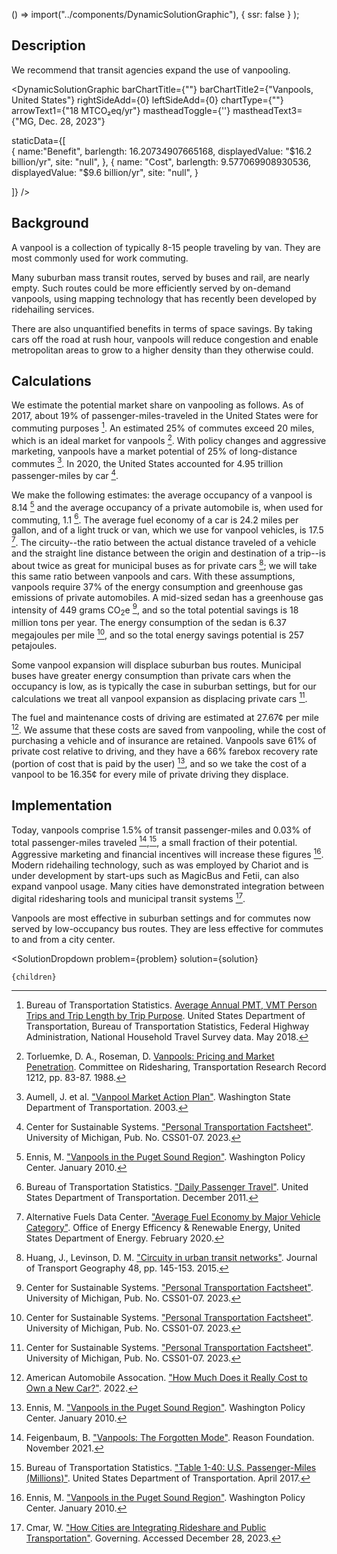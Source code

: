 
  () => import("../components/DynamicSolutionGraphic"),
  { ssr: false }
);


## Description
We recommend that transit agencies expand the use of vanpooling.

<DynamicSolutionGraphic
  barChartTitle={""}
  barChartTitle2={"Vanpools, United States"}
  rightSideAdd={0}
  leftSideAdd={0}
  chartType={""}
  arrowText1={"18 MTCO₂eq/yr"}
  mastheadToggle={''}
  mastheadText3={"MG, Dec. 28, 2023"}
  
  
  staticData={[   
    	{
	  name:"Benefit",
      barlength: 16.20734907665168,
      displayedValue: "$16.2 billion/yr",
      site: "null",
	},
    {
      name: "Cost",
      barlength: 9.577069908930536,
      displayedValue: "$9.6 billion/yr",
      site: "null",
    } 
   
  ]}
/>

## Background
A vanpool is a collection of typically 8-15 people traveling by van. They are most commonly used for work commuting.

Many suburban mass transit routes, served by buses and rail, are nearly empty. Such routes could be more efficiently served by on-demand vanpools, using mapping technology that has recently been developed by ridehailing services.

There are also unquantified benefits in terms of space savings. By taking cars off the road at rush hour, vanpools will reduce congestion and enable metropolitan areas to grow to a higher density than they otherwise could.

## Calculations
We estimate the potential market share on vanpooling as follows. As of 2017, about 19% of passenger-miles-traveled in the United States were for commuting purposes [^"1"]. An estimated 25% of commutes exceed 20 miles, which is an ideal market for vanpools [^"2"]. With policy changes and aggressive marketing, vanpools have a market potential of 25% of long-distance commutes [^"3"]. In 2020, the United States accounted for 4.95 trillion passenger-miles by car [^"4"].

We make the following estimates: the average occupancy of a vanpool is 8.14 [^"5"] and the average occupancy of a private automobile is, when used for commuting, 1.1 [^"6"]. The average fuel economy of a car is 24.2 miles per gallon, and of a light truck or van, which we use for vanpool vehicles, is 17.5 [^"7"]. The circuity--the ratio between the actual distance traveled of a vehicle and the straight line distance between the origin and destination of a trip--is about twice as great for municipal buses as for private cars [^"8"]; we will take this same ratio between vanpools and cars. With these assumptions, vanpools require 37% of the energy consumption and greenhouse gas emissions of private automobiles. A mid-sized sedan has a greenhouse gas intensity of 449 grams CO<sub>2</sub>e [^"4"], and so the total potential savings is 18 million tons per year. The energy consumption of the sedan is 6.37 megajoules per mile [^"4"], and so the total energy savings potential is 257 petajoules.

Some vanpool expansion will displace suburban bus routes. Municipal buses have greater energy consumption than private cars when the occupancy is low, as is typically the case in suburban settings, but for our calculations we treat all vanpool expansion as displacing private cars [^"4"].

The fuel and maintenance costs of driving are estimated at 27.67¢ per mile [^"9"]. We assume that these costs are saved from vanpooling, while the cost of purchasing a vehicle and of insurance are retained. Vanpools save 61% of private cost relative to driving, and they have a 66% farebox recovery rate (portion of cost that is paid by the user) [^"5"], and so we take the cost of a vanpool to be 16.35¢ for every mile of private driving they displace.

## Implementation
Today, vanpools comprise 1.5% of transit passenger-miles and 0.03% of total passenger-miles traveled [^"10"],[^"11"], a small fraction of their potential. Aggressive marketing and financial incentives will increase these figures [^"5"]. Modern ridehailing technology, such as was employed by Chariot and is under development by start-ups such as MagicBus and Fetii, can also expand vanpool usage. Many cities have demonstrated integration between digital ridesharing tools and municipal transit systems [^"12"].

Vanpools are most effective in suburban settings and for commutes now served by low-occupancy bus routes. They are less effective for commutes to and from a city center.

[^"1"]: Bureau of Transportation Statistics. [Average Annual PMT, VMT Person Trips and Trip Length by Trip Purpose](https://www.bts.gov/content/average-annual-pmt-vmt-person-trips-and-trip-length-trip-purpose). United States Department of Transportation, Bureau of Transportation Statistics, Federal Highway Administration, National Household Travel Survey data. May 2018.

[^"2"]: Torluemke, D. A., Roseman, D. [Vanpools: Pricing and Market Penetration](https://onlinepubs.trb.org/Onlinepubs/trr/1989/1212/1212-010.pdf). Committee on Ridesharing, Transportation Research Record 1212, pp. 83-87. 1988.

[^"3"]: Aumell, J. et al. ["Vanpool Market Action Plan"](https://www.vtpi.org/VanpoolMAPReport.pdf). Washington State Department of Transportation. 2003.

[^"4"]: Center for Sustainable Systems. ["Personal Transportation Factsheet"](https://css.umich.edu/publications/factsheets/mobility/personal-transportation-factsheet). University of Michigan, Pub. No. CSS01-07. 2023.

[^"5"]: Ennis, M. ["Vanpools in the Puget Sound Region"](https://www.washingtonpolicy.org/library/docLib/completevanpoolpb.pdf). Washington Policy Center. January 2010.

[^"6"]: Bureau of Transportation Statistics. ["Daily Passenger Travel"](https://www.bts.gov/archive/publications/highlights_of_the_2001_national_household_travel_survey/section_02). United States Department of Transportation. December 2011.

[^"7"]: Alternative Fuels Data Center. ["Average Fuel Economy by Major Vehicle Category"](https://afdc.energy.gov/data/10310). Office of Energy Efficency & Renewable Energy, United States Department of Energy. February 2020.

[^"8"]: Huang, J., Levinson, D. M. ["Circuity in urban transit networks"](https://conservancy.umn.edu/bitstream/handle/11299/180057/TransitCircuity.pdf;jsessionid=0E52506028B817AAA22D117612D9CAA4?sequence=1). Journal of Transport Geography 48, pp. 145-153. 2015.

[^"9"]: American Automobile Assocation. ["How Much Does it Really Cost to Own a New Car?"](https://newsroom.aaa.com/wp-content/uploads/2022/08/2022-YourDrivingCosts-FactSheet-7-1.pdf). 2022.

[^"10"]: Feigenbaum, B. ["Vanpools: The Forgotten Mode"](https://reason.org/wp-content/uploads/vanpools-the-forgotten-mode.pdf). Reason Foundation. November 2021.

[^"11"]: Bureau of Transportation Statistics. ["Table 1-40: U.S. Passenger-Miles (Millions)"](https://www.bts.gov/archive/publications/national_transportation_statistics/table_01_40). United States Department of Transportation. April 2017.

[^"12"]: Cmar, W. ["How Cities are Integrating Rideshare and Public Transportation"](https://www.govtech.com/dc/articles/how-cities-are-integrating-rideshare-and-public-transportation.html). Governing. Accessed December 28, 2023.

  <SolutionDropdown 
    problem={problem} 
    solution={solution}
  >
    {children}
  </SolutionDropdown>
